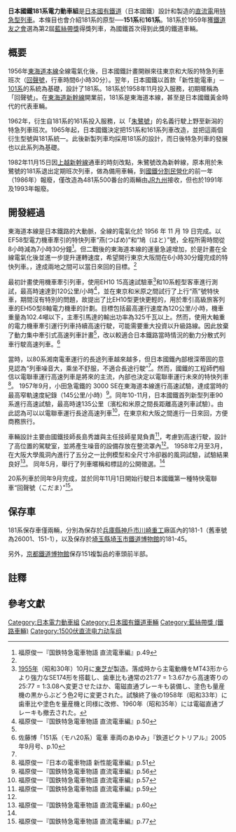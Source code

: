 {{NoteTA
|1=zh-tw:電聯車;zh-hk:電力動車組;zh-cn:电力动车组;
}}
{{Expand|time=2010-8-25}}
{{鐵路車輛2
|車両名=日本國鐵181系電車
|社色=#000000 
|画像=JNR 181 Kodama 20080118.jpg
|画像説明=クハ181-1<br />（クハ26001→クハ151-1・1958年製造）<br />川崎重工業兵庫工場[[静態保存|静態保存]]車
|編成=4M4T（8両編成）
|営業最高速度=110
|設計最高速度=160
|定格速度=151系 : 70%界磁82.0km/h、35%界磁116.0
|編成定員=320人（3等）+104人（2等）=424人
|車両定員=56人（クハ26）<br />68人（モハ20）<br />36人（モハシ21）<br />52人（サロ25）
|編成長=165,500mm
|全長=先頭車:21,250mm<br />中間車:20,500
|全幅=外板幅:2,949
|全高=屋根高さ:3,350
|編成重量=269.4t
|車両重量=35.2t（クハ26）<br />37.8t（モハ20）<br />37.2t（モハシ21）<br />29.7t（サロ25）
|軌間=1,067
|電気方式=[[直流電化|直流]]1500V（[[架空電車線方式|架空電車線方式]]）
|モーター出力=100kW
|主電動機=MT46A形[[直巻整流子電動機|直流直巻電動機]]
|編成出力=100kW×16
|定格出力=100kW /375V・300A・1,860rpm<br />（70%界磁）
|歯車比=1:3.50 (22:77)
|定格引張力=5,000kg（151系4M4T・35%界磁）
|駆動装置=中空軸平行カルダン駆動方式
|台車=DT23（電動車）/TR58（付随車）
|制御装置=CS12A形（[[電気車の速度制御#抵抗制御|抵抗制御・直並列組合せ・弱め界磁]]）
|ブレーキ方式=SEBD再生制动併用電磁直通制动
|保安装置=交互点滅標識灯・下部前灯点滅装置
|製造メーカー=[[川崎重工車輛公司|川崎車輛]]・[[近畿車輌|近畿車輌]]・[[汽車製造|汽車会社]]
|備考=※登場時のデータ<br />{{藍絲帶獎 (鐵路)|2|1959}}
}}
'''日本國鐵181系電力動車組'''是[[日本國有鐵道|日本國有鐵道]]（日本國鐵）設計和製造的[[直流電|直流電]]用[[特急型電動列車|特急型列車]]。本條目也會介紹181系的原型──'''151系'''和'''161系'''。181系於1959年獲[[鐵道友之會|鐵道友之會]]選為第2屆[[藍絲帶獎_(鐵路)|藍絲帶獎]]得獎列車，為國鐵首次得到此獎的鐵道車輛。

== 概要 ==
1956年[[東海道本線|東海道本線]]全線電氣化後，日本國鐵計畫開辦來往東京和大阪的特急列車班次（[[回聲號列車|回聲號]]，行車時間6小時30分）。翌年，日本國鐵以首款「新性能電車」－[[日本國鐵101系電力動車組|101系]]的系統為基礎，設計了181系。181系於1958年11月投入服務，初期暱稱為「回聲號」。在[[東海道新幹線|東海道新幹線]]開業前，181系是東海道本線，甚至是日本國鐵黃金時代的代表車輛。

1962年，衍生自181系的161系投入服務，以「[[朱鷺號列車|朱鷺號]]」的名義行駛上野至新潟的特急列車班次。1965年起，日本國鐵決定把151系和161系列車改造，並把這兩個衍生型號與181系統一。此後新製列車均採用181系的設計，而日後特急列車的發展也以此系列為基礎。

1982年11月15日因[[上越新幹線|上越新幹線]]通車的時刻改點，朱鷺號改為新幹線，原本用於朱鷺號的181系退出定期班次列車，做為備用車輛，到[[國鐵分割民營化|國鐵分割民營化]]的前一年（1986年）報廢，僅改造為481系500番台的兩輛由[[JR九州|JR九州]]接收，但也於1991年及1993年報廢。



==開發經過==

東海道本線是日本鐵路的大動脈，全線的電氣化於 1956 年 11 月 19 日完成。以EF58型電力機車牽引的特快列車“燕(つばめ)”和“鳩（はと）”號，全程所需時間從8小時減為7小時30分鐘<ref name="福原2010_p49">福原俊一『国鉄特急電車物語 直流電車編』p.49</ref>。但二戰後的東海道本線的運量急遽增加，於是計畫在全線電氣化後並進一步提升運轉速度，希望開行東京大阪間在6小時30分鐘完成的特快列車。，達成兩地之間可以當日來回的目標。<ref name="福原2010_p49" />


最初計畫使用機車牽引列車，使用EH10 15高速試驗車<ref group="注">[[1955年|1955年]]（昭和30年）10月に[[東芝|東芝]]が製造。落成時から主電動機をMT43形からより強力なSE174形を搭載し、歯車比も通常の21:77 = 1:3.67から高速寄りの25:77 = 1:3.08へ変更させたほか、電磁直通ブレーキも装備し、塗色も量産機の黒からぶどう色2号に変更された。試験終了後の1958年（昭和33年）に歯車比や塗色を量産機と同様に改修、1960年（昭和35年）には電磁直通ブレーキも撤去された。 </ref>和10系輕型客車進行測試，最高時速達到120公里/小時<ref name="福原2010_p50">福原俊一『国鉄特急電車物語 直流電車編』p.50</ref>，並在東京和米原之間試行了上行“燕”號特快車，期間沒有特別的問題，故提出了比EH10型更快更輕的，用於牽引高級旅客列車的EH50型8軸電力機車的計劃。目標包括最高運行速度為120公里/小時，機車重量為102.4噸以下，主牽引馬達的輸出功率為325千瓦以上。然而，使用大軸重的電力機車牽引運行列車持續高速行駛，可能需要重大投資以升級路線。因此放棄了動力集中牽引式高速列車計畫<ref name="福原2010_p50" />，改以較適合日本鐵路當時情況的動力分散式列車行駛高速列車。<ref name="rp200509_p10">佐藤博「151系（モハ20系）電車 車両のあゆみ」『鉄道ピクトリアル』2005年9月号、p.10</ref>


當時，以80系湘南電車運行的長途列車越來越多，但日本國鐵內部根深蒂固的意見認為“列車噪音大，乘坐不舒服，不適合長途行駛”<ref name="rp200509_p10" />。然而，國鐵的工程師們相信以電聯車運行高速列車是將來的主流，內部也決定以電聯車運行未來的特快列車<ref name="福原2008_p51">福原俊一『日本の電車物語 新性能電車編』p.51</ref>。 1957年9月，小田急電鐵的 3000 SE在東海道本線進行高速試驗，達成當時的最高窄軌速度紀錄（145公里/小時）<ref name="福原2010_p56">福原俊一『国鉄特急電車物語 直流電車編』p.56</ref>。同年10-11月，日本國鐵首列新型列車90系進行高速試驗，最高時速135公里（濱松和米原之間長距離高速列車試驗）。由此認為可以以電聯車運行長途高速列車<ref name="福原2010_p57">福原俊一『国鉄特急電車物語 直流電車編』p.57</ref>，在東京和大阪之間進行一日來回，方便商務旅行。


車輛設計主要由國鐵技師長島秀雄與主任技師星晃負責<ref name="福原2010_p59">福原俊一『国鉄特急電車物語 直流電車編』p.59</ref>，考慮到高速行駛，設計了高位置的駕駛室，並將產生噪音的設備存放在整流罩內<ref name="福原2010_p59" />。 1958年2月至3月，在大阪大學風洞內進行了五分之一比例模型和全尺寸冷卻器的風洞試驗，試驗結果良好<ref name="福原2010_p60">福原俊一『国鉄特急電車物語 直流電車編』p.60</ref>。 同年5月，舉行了列車暱稱和標誌的公開徵選。<ref name="福原2010_p60" />

20系列車於同年9月完成，並於同年11月1日開始行駛日本國鐵第一種特快電聯車“回聲號（こだま）”<ref name="福原2010_p77">福原俊一『国鉄特急電車物語 直流電車編』p.77</ref>。

==保存車==
181系保存車僅兩輛，分別為保存於[[兵庫縣|兵庫縣]][[神戶市|神戶市]][[川崎重工|川崎重工]]廠區內的{{lang|ja|クハ}}181-1（舊車號為{{lang|ja|クハ}}26001、{{lang|ja|クハ}}151-1），以及保存於[[埼玉縣|埼玉縣]][[埼玉市|埼玉市]][[鐵道博物館_(日本)|鐵道博物館]]的{{lang|ja|クハ}}181-45。

另外，[[京都鐵道博物館|京都鐵道博物館]]保存{{lang|ja|クハ}}151複製品的車頭前半部。

== 註釋 ==
{{Reflist|group=注}}

== 參考文獻 ==
{{Reflist|30em}}

{{Portal|name=日本鐵路|image=JR Rail ja.svg}}

{{日本國鐵新性能電車}}
{{蓝丝带奖评选车辆列表}}
{{DEFAULTSORT:181}}
[[Category:日本電力動車組|Category:日本電力動車組]]
[[Category:日本國有鐵道車輛|Category:日本國有鐵道車輛]]
[[Category:藍絲帶獎_(鐵路車輛)|Category:藍絲帶獎 (鐵路車輛)]]
[[Category:1500伏直流电力动车组|Category:1500伏直流电力动车组]]